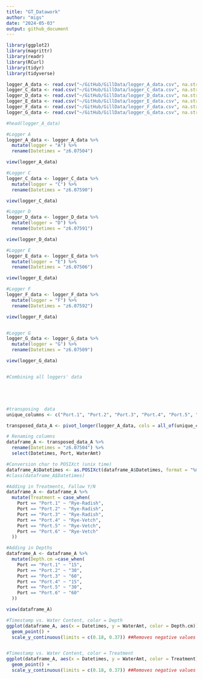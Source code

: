 ```yaml
---
title: "GT_Datawork"
author: "migs" 
date: "2024-05-03"
output: github_document
---
```


```r
library(ggplot2)
library(magrittr)
library(readr)
library(RCurl)
library(tidyr)
library(tidyverse)

```


```r
logger_A_data <- read.csv("~/GitHub/GillData/logger_A_data.csv", na.strings="#N/A")
logger_C_data <- read.csv("~/GitHub/GillData/logger_C_data.csv", na.strings="#N/A")
logger_D_data <- read.csv("~/GitHub/GillData/logger_D_data.csv", na.strings="#N/A")
logger_E_data <- read.csv("~/GitHub/GillData/logger_E_data.csv", na.strings="#N/A")
logger_F_data <- read.csv("~/GitHub/GillData/logger_F_data.csv", na.strings="#N/A")
logger_G_data <- read.csv("~/GitHub/GillData/logger_G_data.csv", na.strings="#N/A")

#head(logger_A_data)
```

```r
#Logger A
logger_A_data <- logger_A_data %>% 
  mutate(logger = "A") %>% 
  rename(Datetimes = "z6.07504")

view(logger_A_data)

#Logger C
logger_C_data <- logger_C_data %>% 
  mutate(logger = "C") %>% 
  rename(Datetimes = "z6.07590")

view(logger_C_data)

#Logger D
logger_D_data <- logger_D_data %>% 
  mutate(logger = "D") %>% 
  rename(Datetimes = "z6.07591")

view(logger_D_data)

#Logger E
logger_E_data <- logger_E_data %>% 
  mutate(logger = "E") %>% 
  rename(Datetimes = "z6.07506")

view(logger_E_data)

#Logger F
logger_F_data <- logger_F_data %>% 
  mutate(logger = "F") %>% 
  rename(Datetimes = "z6.07592")

view(logger_F_data)


#Logger G
logger_G_data <- logger_G_data %>% 
  mutate(logger = "G") %>% 
  rename(Datetimes = "z6.07509")

view(logger_G_data)


#Combining all loggers' data






```

```r
#transposing  data
unique_columns <- c("Port.1", "Port.2", "Port.3", "Port.4", "Port.5", "Port.6")

transposed_data_A <- pivot_longer(logger_A_data, cols = all_of(unique_columns), names_to = "Port", values_to = "WaterAmt")

# Renaming columns
dataframe_A <- transposed_data_A %>% 
  rename(Datetimes = "z6.07504") %>% 
  select(Datetimes, Port, WaterAmt)

#Conversion char to POSIXct (unix time)
dataframe_A$Datetimes <- as.POSIXct(dataframe_A$Datetimes, format = "%m/%d/%y %H:%M", tz = "")
#class(dataframe_A$Datetimes)

#Adding in Treatments, Fallow Y/N
dataframe_A <- dataframe_A %>% 
  mutate(Treatment = case_when(
    Port == "Port.1" ~ "Rye-Radish",
    Port == "Port.2" ~ "Rye-Radish",
    Port == "Port.3" ~ "Rye-Radish",
    Port == "Port.4" ~ "Rye-Vetch",
    Port == "Port.5" ~ "Rye-Vetch",
    Port == "Port.6" ~ "Rye-Vetch"
  ))

#Adding in Depths
dataframe_A <- dataframe_A %>% 
  mutate(Depth.cm =case_when(
    Port == "Port.1" ~ "15",
    Port == "Port.2" ~ "30",
    Port == "Port.3" ~ "60",
    Port == "Port.4" ~ "15",
    Port == "Port.5" ~ "30",
    Port == "Port.6" ~ "60"
  ))

view(dataframe_A)


```


```r
#Timestamp vs. Water Content, color = Depth
ggplot(dataframe_A, aes(x = Datetimes, y = WaterAmt, color = Depth.cm)) +
  geom_point() + 
  scale_y_continuous(limits = c(0.18, 0.37)) ##Removes negative values from calibration


#Timestamp vs. Water Content, color = Treatment
ggplot(dataframe_A, aes(x = Datetimes, y = WaterAmt, color = Treatment)) +
  geom_point() + 
  scale_y_continuous(limits = c(0.18, 0.37)) ##Removes negative values from calibration
```

```r





```